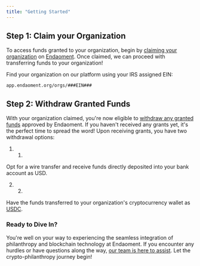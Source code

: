 ```yaml
---
title: "Getting Started"
---
```


## **Step 1: Claim your Organization**

To access funds granted to your organization, begin by [claiming your organization](/organizations/claiming-an-organization/submitting-a-claim) on [Endaoment](http://app.endaoment.org). Once claimed, we can proceed with transferring funds to your organization!

Find your organization on our platform using your IRS assigned EIN:

`app.endaoment.org/orgs/###EIN###`

## Step 2: Withdraw Granted Funds

With your organization claimed, you're now eligible to [withdraw any granted funds](/organizations/claiming-an-organization/using-a-bank-wire) approved by Endaoment. If you haven't received any grants yet, it's the perfect time to spread the word! Upon receiving grants, you have two withdrawal options:

1. 1.  
Opt for a wire transfer and receive funds directly deposited into your bank account as USD.

2. 2.  
Have the funds transferred to your organization's cryptocurrency wallet as [USDC](https://www.circle.com/en/usdc).

### Ready to Dive In?

You're well on your way to experiencing the seamless integration of philanthropy and blockchain technology at Endaoment. If you encounter any hurdles or have questions along the way, [our team is here to assist](mailto:admin@endaoment.org). Let the crypto-philanthropy journey begin!